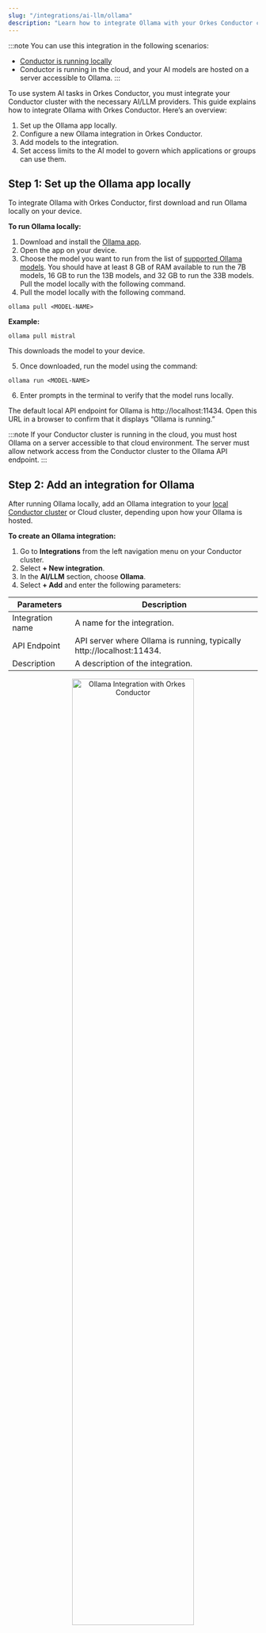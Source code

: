 ```yaml
---
slug: "/integrations/ai-llm/ollama"
description: "Learn how to integrate Ollama with your Orkes Conductor cluster."
---
```


:::note
You can use this integration in the following scenarios:
- [Conductor is running locally](https://orkes.io/content/get-orkes-conductor#orkes-conductorlocal-setup)
- Conductor is running in the cloud, and your AI models are hosted on a server accessible to Ollama.
:::

To use system AI tasks in Orkes Conductor, you must integrate your Conductor cluster with the necessary AI/LLM providers. This guide explains how to integrate Ollama with Orkes Conductor. Here’s an overview:

1. Set up the Ollama app locally.
2. Configure a new Ollama integration in Orkes Conductor.
3. Add models to the integration.
4. Set access limits to the AI model to govern which applications or groups can use them.

## Step 1: Set up the Ollama app locally

To integrate Ollama with Orkes Conductor, first download and run Ollama locally on your device.

**To run Ollama locally:**

1. Download and install the [Ollama app](https://ollama.com/download).
2. Open the app on your device.
3. Choose the model you want to run from the list of [supported Ollama models](https://ollama.com/library). You should have at least 8 GB of RAM available to run the 7B models, 16 GB to run the 13B models, and 32 GB to run the 33B models.
Pull the model locally with the following command. 
4. Pull the model locally with the following command. 

```shell
ollama pull <MODEL-NAME> 
```

**Example:**

```shell
ollama pull mistral
```

This downloads the model to your device. 

5. Once downloaded, run the model using the command:

```shell
ollama run <MODEL-NAME> 
```

6. Enter prompts in the terminal to verify that the model runs locally.

The default local API endpoint for Ollama is http://localhost:11434. Open this URL in a browser to confirm that it displays “Ollama is running.”

:::note
If your Conductor cluster is running in the cloud, you must host Ollama on a server accessible to that cloud environment. The server must allow network access from the Conductor cluster to the Ollama API endpoint.
:::

## Step 2: Add an integration for Ollama

After running Ollama locally, add an Ollama integration to your [local Conductor cluster](https://orkes.io/content/get-orkes-conductor#orkes-conductorlocal-setup) or Cloud cluster, depending upon how your Ollama is hosted.

**To create an Ollama integration:**

1. Go to **Integrations** from the left navigation menu on your Conductor cluster.
2. Select **+ New integration**.
3. In the **AI/LLM** section, choose **Ollama**.
4. Select **+ Add** and enter the following parameters:

| Parameters | Description |
| ---------- | ----------- |
| Integration name | A name for the integration. |
| API Endpoint | API server where Ollama is running, typically http://localhost:11434. |
| Description | A description of the integration. | 

<p align="center"><img src="/content/img/create-new-ollama-integration.png" alt="Ollama Integration with Orkes Conductor" width="70%" height="auto"></img></p>

5. (Optional) Toggle the **Active** button off if you don’t want to activate the integration instantly.
6. Select **Save**.

## Step 3: Add Ollama models

Once you’ve integrated Ollama, the next step is to configure specific models. Ollama offers [access to different models](https://ollama.com/library). Choose the model that best fits your use case.

**To add a model to the Ollama integration:**

1. Go to the **Integrations** and select the **+** button next to the integration created.

<p align="center"><img src="/content/img/create-new-model-for-ollama-integration.png" alt="Create new model for Ollama Integration" width="100%" height="auto"></img></p>

2. Select **+ New model**.
3. Enter the **Model name** and a **Description**. Get the complete [list of Ollama supported models](https://ollama.com/library).

<p align="center"><img src="/content/img/creating-new-model-for-ollama-integration.png" alt="Creating new model for Ollama Integration" width="70%" height="auto"></img></p>

4. (Optional) Toggle the **Active** button off if you don’t want to activate the model instantly.
5. Select **Save**.

This saves the model for future use in AI tasks within Orkes Conductor.

## Step 4: Set access limits to integration

Once the integration is configured, set access controls to manage which [applications](https://orkes.io/content/access-control-and-security/applications) or [groups](https://orkes.io/content/access-control-and-security/users-and-groups#groups) can use the models.

**To provide access to an application or group:**

1. Go to **Access Control** > **Applications** or **Groups** from the left navigation menu on your Conductor cluster.
2. Create a new group/application or select an existing one.
3. In the **Permissions** section, select **+ Add Permission**.
4. In the **Integration** tab, select the required AI models and toggle the necessary permissions.
5. Select **Add Permissions**. 

<p align="center"><img src="/content/img/add-integration-permission-for-ollama.png" alt="Add Permissions for Ollama Integration" width="70%" height="auto"></img></p>

The group or application can now access the AI model according to the configured permissions.

With the integration in place, you can now create workflows using [AI/LLM tasks](https://orkes.io/content/category/reference-docs/ai-tasks).

## More resources

- [Using AI Models or LLMs](https://orkes.io/content/developer-guides/using-llms-in-your-orkes-conductor-workflows)
- [Using Vector Databases](https://orkes.io/content/developer-guides/using-vector-databases-in-your-orkes-conductor-workflows)
- [Using AI Prompts](https://orkes.io/content/developer-guides/creating-and-managing-gen-ai-prompt-templates)
- [AI Orchestration Tutorials](https://orkes.io/content/developer-guides/quickstart-ai-orchestration)